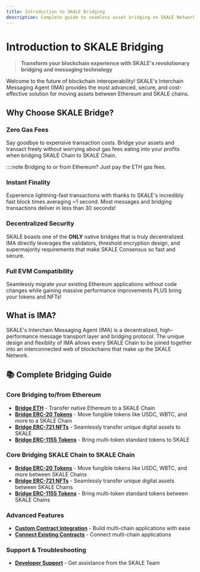 ```yaml
---
title: Introduction to SKALE Bridging
description: Complete guide to seamless asset bridging on SKALE Network - Zero gas fees, instant finality, and enterprise-grade security
---
```



# Introduction to SKALE Bridging

> **Transform your blockchain experience with SKALE's revolutionary bridging and messaging technology**

Welcome to the future of blockchain interoperability! SKALE's Interchain Messaging Agent (IMA) provides the most advanced, secure, and cost-effective solution for moving assets between Ethereum and SKALE chains.

## Why Choose SKALE Bridge?

### **Zero Gas Fees** 
Say goodbye to expensive transaction costs. Bridge your assets and transact freely without worrying about gas fees eating into your profits when bridging SKALE Chain to SKALE Chain.

::::note
Bridging to or from Ethereum? Just pay the ETH gas fees.


### **Instant Finality**
Experience lightning-fast transactions with thanks to SKALE's incredibly fast block times averaging ~1 second. Most messages and bridging transactions deliver in less than 30 seconds!

### **Decentralized Security**
SKALE boasts one of the **ONLY** native bridges that is truly decentralized. IMA directly leverages the validators, threshold encryption design, and supermajority requirements that make SKALE Consensus so fast and secure.

### **Full EVM Compatibility**
Seamlessly migrate your existing Ethereum applications without code changes while gaining massive performance improvements PLUS bring your tokens and NFTs!

## What is IMA? 

SKALE's Interchain Messaging Agent (IMA) is a decentralized, high-performance message transport layer and bridging protocol.
The unique design and flexiblity of IMA allows every SKALE Chain to be joined together into an interconnected web of blockchains that make up the SKALE Network.

## 📚 Complete Bridging Guide

### **Core Bridging to/from Ethereum**
- **[Bridge ETH](/build/skale-bridge/ethereum/bridge-eth)** - Transfer native Ethereum to a SKALE Chain
- **[Bridge ERC-20 Tokens](/build/skale-bridge/ethereum/bridge-erc20)** - Move fungible tokens like USDC, WBTC, and more to a SKALE Chain
- **[Bridge ERC-721 NFTs](/build/skale-bridge/ethereum/bridge-erc721)** - Seamlessly transfer unique digital assets to SKALE
- **[Bridge ERC-1155 Tokens](/build/skale-bridge/ethereum/bridge-erc1155)** - Bring multi-token standard tokens to SKALE

### **Core Bridging SKALE Chain to SKALE Chain**
- **[Bridge ERC-20 Tokens](/build/skale-bridge/skale/bridge-erc20)** - Move fungible tokens like USDC, WBTC, and more between SKALE Chains
- **[Bridge ERC-721 NFTs](/build/skale-bridge/skale/bridge-erc721)** - Seamlessly transfer unique digital assets between SKALE Chains
- **[Bridge ERC-1155 Tokens](/build/skale-bridge/skale/bridge-erc1155)** - Bring multi-token standard tokens between SKALE Chains

### **Advanced Features**
- **[Custom Contract Integration](/build/skale-bridge/messaging-layer/create-custom-contracts)** - Build multi-chain applications with ease
- **[Connect Existing Contracts](/build/skale-bridge/messaging-layer/connect-custom-contracts)** - Connect multi-chain applications



### **Support & Troubleshooting**
- **[Developer Support](https://discord.gg/skale)** - Get assistance from the SKALE Team